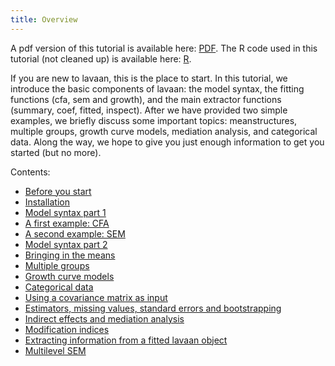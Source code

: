```yaml
---
title: Overview
---
```


::: {.content-visible when-format="html"}
A pdf version of this tutorial is available here: [PDF](/tutorial.pdf). The R code used in this tutorial (not cleaned up) is available here: [R](/tutorial.R).
:::

If you are new to lavaan, this is the place to start. In this tutorial, we introduce the basic components of lavaan: the model syntax, the fitting functions (cfa, sem and growth), and the main extractor functions (summary, coef, fitted, inspect). After we have provided two simple examples, we briefly discuss some important topics: meanstructures, multiple groups, growth curve models, mediation analysis, and categorical data. Along the way, we hope to give you just enough information to get you started (but no more).

::: {.content-visible when-format="html"}
Contents:

-   [Before you start](/tutorial/before.html)
-   [Installation](/tutorial/install.html)
-   [Model syntax part 1](/tutorial/syntax1.html)
-   [A first example: CFA](/tutorial/cfa.html)
-   [A second example: SEM](/tutorial/sem.html)
-   [Model syntax part 2](/tutorial/syntax2.html)
-   [Bringing in the means](/tutorial/means.html)
-   [Multiple groups](/tutorial/groups.html)
-   [Growth curve models](/tutorial/growth.html)
-   [Categorical data](/tutorial/cat.html)
-   [Using a covariance matrix as input](/tutorial/cov.html)
-   [Estimators, missing values, standard errors and bootstrapping](/tutorial/est.html)
-   [Indirect effects and mediation analysis](/tutorial/mediation.html)
-   [Modification indices](/tutorial/modindices.html)
-   [Extracting information from a fitted lavaan object](/tutorial/inspect.html)
-   [Multilevel SEM](/tutorial/multilevel.html)
:::
